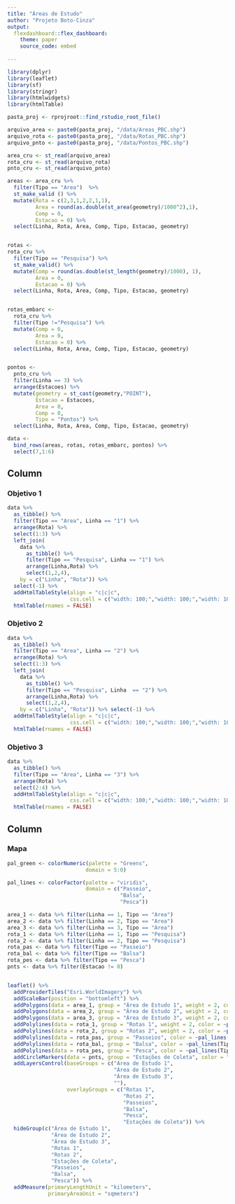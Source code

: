 ---
title: "Áreas de Estudo"
author: "Projeto Boto-Cinza"
output:
  flexdashboard::flex_dashboard:
    theme: paper
    source_code: embed
    
---

```{r setup, include=FALSE}
library(dplyr) 
library(leaflet)  
library(sf)
library(stringr)
library(htmlwidgets)
library(htmlTable)

pasta_proj <- rprojroot::find_rstudio_root_file()

arquivo_area <- paste0(pasta_proj, "/data/Areas_PBC.shp")
arquivo_rota <- paste0(pasta_proj, "/data/Rotas_PBC.shp")
arquivo_pnto <- paste0(pasta_proj, "/data/Pontos_PBC.shp")

area_cru <- st_read(arquivo_area)
rota_cru <- st_read(arquivo_rota)
pnto_cru <- st_read(arquivo_pnto)

areas <- area_cru %>%
  filter(Tipo == "Area")  %>%
  st_make_valid () %>%
  mutate(Rota = c(2,3,1,2,2,1,1), 
         Area = round(as.double(st_area(geometry)/1000^2),1),
         Comp = 0,
         Estacao = 0) %>%
  select(Linha, Rota, Area, Comp, Tipo, Estacao, geometry)


rotas <- 
rota_cru %>%
  filter(Tipo == "Pesquisa") %>%
  st_make_valid() %>%
  mutate(Comp = round(as.double(st_length(geometry)/1000), 1), 
         Area = 0,
         Estacao = 0) %>%
  select(Linha, Rota, Area, Comp, Tipo, Estacao, geometry)


rotas_embarc <- 
  rota_cru %>%
  filter(Tipo !="Pesquisa") %>%
  mutate(Comp = 0,
         Area = 0,
         Estacao = 0) %>%
  select(Linha, Rota, Area, Comp, Tipo, Estacao, geometry)


pontos <-
  pnto_cru %>% 
  filter(Linha == 3) %>%
  arrange(Estacoes) %>%
  mutate(geometry = st_cast(geometry,"POINT"),
         Estacao = Estacoes,
         Area = 0,
         Comp = 0,
         Tipo = "Pontos") %>% 
  select(Linha, Rota, Area, Comp, Tipo, Estacao, geometry)

data <- 
  bind_rows(areas, rotas, rotas_embarc, pontos) %>%
  select(7,1:6)

```


Column { data-width=200}
-------------------------------------

### Objetivo 1

```{r}
data %>%
  as_tibble() %>%
  filter(Tipo == "Area", Linha == "1") %>% 
  arrange(Rota) %>% 
  select(1:3) %>% 
  left_join(
    data %>%
      as_tibble() %>%
      filter(Tipo == "Pesquisa", Linha == "1") %>%
      arrange(Linha,Rota) %>%
      select(1,2,4),
    by = c("Linha", "Rota")) %>%
  select(-1) %>%
  addHtmlTableStyle(align = "c|c|c", 
                    css.cell = c("width: 100;","width: 100;","width: 100;")) %>%
  htmlTable(rnames = FALSE)

```

### Objetivo 2

```{r}
data %>%
  as_tibble() %>%
  filter(Tipo == "Area", Linha == "2") %>% 
  arrange(Rota) %>% 
  select(1:3) %>% 
  left_join(
    data %>% 
      as_tibble() %>%
      filter(Tipo == "Pesquisa", Linha  == "2") %>%
      arrange(Linha,Rota) %>%
      select(1,2,4),
    by = c("Linha", "Rota")) %>% select(-1) %>%
  addHtmlTableStyle(align = "c|c|c", 
                    css.cell = c("width: 100;","width: 100;","width: 100;")) %>%
  htmlTable(rnames = FALSE)

```

### Objetivo 3

```{r}
data %>% 
  as_tibble() %>%
  filter(Tipo == "Area", Linha == "3") %>%
  arrange(Rota) %>%
  select(2:4) %>% 
  addHtmlTableStyle(align = "c|c|c", 
                    css.cell = c("width: 100;","width: 100;","width: 100;")) %>%
  htmlTable(rnames = FALSE)

```


Column {data-width=800}
-------------------------------------
    
### Mapa
    
```{r map}

pal_green <- colorNumeric(palette = "Greens",
                         domain = 5:0)

pal_lines <- colorFactor(palette = "viridis",
                         domain = c("Passeio",
                                    "Balsa",
                                    "Pesca"))

area_1 <- data %>% filter(Linha == 1, Tipo == "Area")
area_2 <- data %>% filter(Linha == 2, Tipo == "Area")
area_3 <- data %>% filter(Linha == 3, Tipo == "Area")
rota_1 <- data %>% filter(Linha == 1, Tipo == "Pesquisa")
rota_2 <- data %>% filter(Linha == 2, Tipo == "Pesquisa")
rota_pas <- data %>% filter(Tipo == "Passeio")
rota_bal <- data %>% filter(Tipo == "Balsa")
rota_pes <- data %>% filter(Tipo == "Pesca")
pnts <- data %>% filter(Estacao != 0)


leaflet() %>%
  addProviderTiles("Esri.WorldImagery") %>%
  addScaleBar(position = "bottomleft") %>%
  addPolygons(data = area_1, group = "Área de Estudo 1", weight = 2, color = ~pal_green(Rota)) %>%
  addPolygons(data = area_2, group = "Área de Estudo 2", weight = 2, color = ~pal_green(Rota)) %>%
  addPolygons(data = area_3, group = "Área de Estudo 3", weight = 2, color = ~pal_green(Rota)) %>%
  addPolylines(data = rota_1, group = "Rotas 1", weight = 2, color = ~pal_green(Rota)) %>%
  addPolylines(data = rota_2, group = "Rotas 2", weight = 2, color = ~pal_green(Rota)) %>%
  addPolylines(data = rota_pas, group = "Passeios", color = ~pal_lines(Tipo)) %>%
  addPolylines(data = rota_bal, group = "Balsa", color = ~pal_lines(Tipo)) %>%
  addPolylines(data = rota_pes, group = "Pesca", color = ~pal_lines(Tipo)) %>%
  addCircleMarkers(data = pnts, group = "Estações de Coleta", color = "blue", radius = 5) %>%
  addLayersControl(baseGroups = c("Área de Estudo 1",
                                  "Área de Estudo 2",
                                  "Área de Estudo 3",
                                  ""),
                   overlayGroups = c("Rotas 1",
                                     "Rotas 2",
                                     "Passeios",
                                     "Balsa",
                                     "Pesca",
                                     "Estações de Coleta")) %>%
  hideGroup(c("Área de Estudo 1",
              "Área de Estudo 2",
              "Área de Estudo 3",
              "Rotas 1",
              "Rotas 2",
              "Estações de Coleta",
              "Passeios",
              "Balsa",
              "Pesca")) %>%
  addMeasure(primaryLengthUnit = "kilometers",
             primaryAreaUnit = "sqmeters")


```

